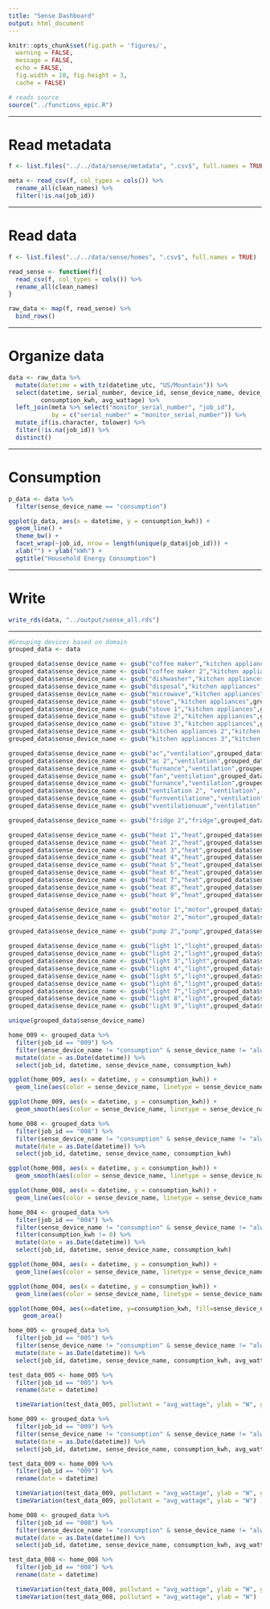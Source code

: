 ```yaml
---
title: "Sense Dashboard"
output: html_document
---
```


```r
knitr::opts_chunk$set(fig.path = 'figures/',
  warning = FALSE,
  message = FALSE,
  echo = FALSE,
  fig.width = 10, fig.height = 3,
  cache = FALSE)
```

```r
# reads source
source("../functions_epic.R")
```

---

# Read metadata

```r
f <- list.files("../../data/sense/metadata", ".csv$", full.names = TRUE)

meta <- read_csv(f, col_types = cols()) %>%
  rename_all(clean_names) %>%
  filter(!is.na(job_id))
```

---

# Read data

```r
f <- list.files("../../data/sense/homes", ".csv$", full.names = TRUE)

read_sense <- function(f){
  read_csv(f, col_types = cols()) %>%
  rename_all(clean_names)
}

raw_data <- map(f, read_sense) %>% 
  bind_rows()
```

---

# Organize data

```r
data <- raw_data %>%
  mutate(datetime = with_tz(datetime_utc, "US/Mountain")) %>%
  select(datetime, serial_number, device_id, sense_device_name, device_type,
         consumption_kwh, avg_wattage) %>%
  left_join(meta %>% select("monitor_serial_number", "job_id"),
            by = c("serial_number" = "monitor_serial_number")) %>%
  mutate_if(is.character, tolower) %>%
  filter(!is.na(job_id)) %>%
  distinct()
```

---

# Consumption

```r
p_data <- data %>%
  filter(sense_device_name == "consumption")

ggplot(p_data, aes(x = datetime, y = consumption_kwh)) +
  geom_line() +
  theme_bw() +
  facet_wrap(~job_id, nrow = length(unique(p_data$job_id))) +
  xlab("") + ylab("kWh") +
  ggtitle("Household Energy Consumption")
```

---

# Write

```r
write_rds(data, "../output/sense_all.rds")
```

---

```r

#Grouping devices based on domain
grouped_data <- data

grouped_data$sense_device_name <- gsub("coffee maker","kitchen appliances",grouped_data$sense_device_name)
grouped_data$sense_device_name <- gsub("coffee maker 2","kitchen appliances",grouped_data$sense_device_name)
grouped_data$sense_device_name <- gsub("dishwasher","kitchen appliances",grouped_data$sense_device_name)
grouped_data$sense_device_name <- gsub("disposal","kitchen appliances",grouped_data$sense_device_name)
grouped_data$sense_device_name <- gsub("microwave","kitchen appliances",grouped_data$sense_device_name)
grouped_data$sense_device_name <- gsub("stove","kitchen appliances",grouped_data$sense_device_name)
grouped_data$sense_device_name <- gsub("stove 1","kitchen appliances",grouped_data$sense_device_name)
grouped_data$sense_device_name <- gsub("stove 2","kitchen appliances",grouped_data$sense_device_name)
grouped_data$sense_device_name <- gsub("stove 3","kitchen appliances",grouped_data$sense_device_name)
grouped_data$sense_device_name <- gsub("kitchen appliances 2","kitchen appliances",grouped_data$sense_device_name)
grouped_data$sense_device_name <- gsub("kitchen appliances 3","kitchen appliances",grouped_data$sense_device_name)

grouped_data$sense_device_name <- gsub("ac","ventilation",grouped_data$sense_device_name)
grouped_data$sense_device_name <- gsub("ac 2","ventilation",grouped_data$sense_device_name)
grouped_data$sense_device_name <- gsub("furnance","ventilation",grouped_data$sense_device_name)
grouped_data$sense_device_name <- gsub("fan","ventilation",grouped_data$sense_device_name)
grouped_data$sense_device_name <- gsub("furnance","ventilation",grouped_data$sense_device_name)
grouped_data$sense_device_name <- gsub("ventilation 2", "ventilation", grouped_data$sense_device_name)
grouped_data$sense_device_name <- gsub("furnventilatione","ventilation",grouped_data$sense_device_name)
grouped_data$sense_device_name <- gsub("vventilationuum","ventilation",grouped_data$sense_device_name)

grouped_data$sense_device_name <- gsub("fridge 2","fridge",grouped_data$sense_device_name)

grouped_data$sense_device_name <- gsub("heat 1","heat",grouped_data$sense_device_name)
grouped_data$sense_device_name <- gsub("heat 2","heat",grouped_data$sense_device_name)
grouped_data$sense_device_name <- gsub("heat 3","heat",grouped_data$sense_device_name)
grouped_data$sense_device_name <- gsub("heat 4","heat",grouped_data$sense_device_name)
grouped_data$sense_device_name <- gsub("heat 5","heat",grouped_data$sense_device_name)
grouped_data$sense_device_name <- gsub("heat 6","heat",grouped_data$sense_device_name)
grouped_data$sense_device_name <- gsub("heat 7","heat",grouped_data$sense_device_name)
grouped_data$sense_device_name <- gsub("heat 8","heat",grouped_data$sense_device_name)
grouped_data$sense_device_name <- gsub("heat 9","heat",grouped_data$sense_device_name)

grouped_data$sense_device_name <- gsub("motor 1","motor",grouped_data$sense_device_name)
grouped_data$sense_device_name <- gsub("motor 2","motor",grouped_data$sense_device_name)

grouped_data$sense_device_name <- gsub("pump 2","pump",grouped_data$sense_device_name)

grouped_data$sense_device_name <- gsub("light 1","light",grouped_data$sense_device_name)
grouped_data$sense_device_name <- gsub("light 2","light",grouped_data$sense_device_name)
grouped_data$sense_device_name <- gsub("light 3","light",grouped_data$sense_device_name)
grouped_data$sense_device_name <- gsub("light 4","light",grouped_data$sense_device_name)
grouped_data$sense_device_name <- gsub("light 5","light",grouped_data$sense_device_name)
grouped_data$sense_device_name <- gsub("light 6","light",grouped_data$sense_device_name)
grouped_data$sense_device_name <- gsub("light 7","light",grouped_data$sense_device_name)
grouped_data$sense_device_name <- gsub("light 8","light",grouped_data$sense_device_name)
grouped_data$sense_device_name <- gsub("light 9","light",grouped_data$sense_device_name)

unique(grouped_data$sense_device_name)
```

```r
home_009 <- grouped_data %>%
  filter(job_id == "009") %>%
  filter(sense_device_name != "consumption" & sense_device_name != "always on") %>%
  mutate(date = as.Date(datetime)) %>%
  select(job_id, datetime, sense_device_name, consumption_kwh)
```

```r
ggplot(home_009, aes(x = datetime, y = consumption_kwh)) +
  geom_line(aes(color = sense_device_name, linetype = sense_device_name))
```
```r
ggplot(home_009, aes(x = datetime, y = consumption_kwh)) +
  geom_smooth(aes(color = sense_device_name, linetype = sense_device_name))
```

```r
home_008 <- grouped_data %>%
  filter(job_id == "008") %>%
  filter(sense_device_name != "consumption" & sense_device_name != "always on") %>%
  mutate(date = as.Date(datetime)) %>%
  select(job_id, datetime, sense_device_name, consumption_kwh)
```

```r
ggplot(home_008, aes(x = datetime, y = consumption_kwh)) +
  geom_smooth(aes(color = sense_device_name, linetype = sense_device_name))
```
```r
ggplot(home_008, aes(x = datetime, y = consumption_kwh)) +
  geom_line(aes(color = sense_device_name, linetype = sense_device_name))
```

```r
home_004 <- grouped_data %>%
  filter(job_id == "004") %>%
  filter(sense_device_name != "consumption" & sense_device_name != "always on") %>%
  filter(consumption_kwh != 0) %>%
  mutate(date = as.Date(datetime)) %>%
  select(job_id, datetime, sense_device_name, consumption_kwh)
```

```r
ggplot(home_004, aes(x = datetime, y = consumption_kwh)) +
  geom_line(aes(color = sense_device_name, linetype = sense_device_name))
```
```r
ggplot(home_004, aes(x = datetime, y = consumption_kwh)) +
  geom_line(aes(color = sense_device_name, linetype = sense_device_name))
```

```r
ggplot(home_004, aes(x=datetime, y=consumption_kwh, fill=sense_device_name)) + 
    geom_area()
```
```r
home_005 <- grouped_data %>%
  filter(job_id == "005") %>%
  filter(sense_device_name != "consumption" & sense_device_name != "always on") %>%
  mutate(date = as.Date(datetime)) %>%
  select(job_id, datetime, sense_device_name, consumption_kwh, avg_wattage)

test_data_005 <- home_005 %>%
  filter(job_id == "005") %>%
  rename(date = datetime)

  timeVariation(test_data_005, pollutant = "avg_wattage", ylab = "W", group = "sense_device_name")

```
```r
home_009 <- grouped_data %>%
  filter(job_id == "009") %>%
  filter(sense_device_name != "consumption" & sense_device_name != "always on") %>%
  mutate(date = as.Date(datetime)) %>%
  select(job_id, datetime, sense_device_name, consumption_kwh, avg_wattage)

test_data_009 <- home_009 %>%
  filter(job_id == "009") %>%
  rename(date = datetime)

  timeVariation(test_data_009, pollutant = "avg_wattage", ylab = "W", group = "sense_device_name")
  timeVariation(test_data_009, pollutant = "avg_wattage", ylab = "W")
```

```r
home_008 <- grouped_data %>%
  filter(job_id == "008") %>%
  filter(sense_device_name != "consumption" & sense_device_name != "always on") %>%
  mutate(date = as.Date(datetime)) %>%
  select(job_id, datetime, sense_device_name, consumption_kwh, avg_wattage)

test_data_008 <- home_008 %>%
  filter(job_id == "008") %>%
  rename(date = datetime)

  timeVariation(test_data_008, pollutant = "avg_wattage", ylab = "W", group = "sense_device_name")
  timeVariation(test_data_008, pollutant = "avg_wattage", ylab = "W")
```

